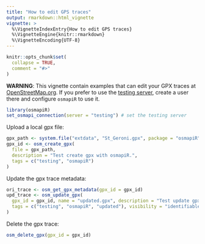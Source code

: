 ```yaml
---
title: "How to edit GPS traces"
output: rmarkdown::html_vignette
vignette: >
  %\VignetteIndexEntry{How to edit GPS traces}
  %\VignetteEngine{knitr::rmarkdown}
  %\VignetteEncoding{UTF-8}
---
```


```r
knitr::opts_chunk$set(
  collapse = TRUE,
  comment = "#>"
)
```


**WARNING**: This vignette contain examples that can edit your GPX traces at
[OpenStreetMap.org](https://www.openstreetmap.org). If you prefer to use the
[testing server](https://master.apis.dev.openstreetmap.org), create a user there and configure `osmapiR` to use it.

```r
library(osmapiR)
set_osmapi_connection(server = "testing") # set the testing server
```

Upload a local gpx file:

```r
gpx_path <- system.file("extdata", "St_Geroni.gpx", package = "osmapiR")
gpx_id <- osm_create_gpx(
  file = gpx_path,
  description = "Test create gpx with osmapiR.",
  tags = c("testing", "osmapiR")
)
```

Update the gpx trace metadata:

```r
ori_trace <- osm_get_gpx_metadata(gpx_id = gpx_id)
upd_trace <- osm_update_gpx(
  gpx_id = gpx_id, name = "updated.gpx", description = "Test update gpx with osmapiR",
  tags = c("testing", "osmapiR", "updated"), visibility = "identifiable"
)
```

Delete the gpx trace:

```r
osm_delete_gpx(gpx_id = gpx_id)
```
